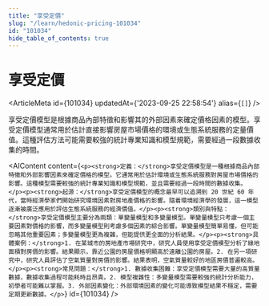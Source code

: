 ```yaml
---
title: "享受定價"
slug: "/learn/hedonic-pricing-101034"
id: "101034"
hide_table_of_contents: true
---
```



# 享受定價

<ArticleMeta id={101034} updatedAt={'2023-09-25 22:58:54'} alias={`[]`} />
<div className='border-solid border-b border-t-0 my-4 border-[var(--ifm-color-gray-300)]' />

享受定價模型是根據商品內部特徵和影響其的外部因素來確定價格因素的模型。享受定價模型通常用於估計直接影響房屋市場價格的環境或生態系統服務的定量價值。這種評估方法可能需要較強的統計專業知識和模型規範，需要經過一段數據收集的時間。

<AIContent content={`<p><strong>定義：</strong>享受定價模型是一種根據商品內部特徵和外部影響因素來確定價格的模型。它通常用於估計環境或生態系統服務對房屋市場價格的影響。這種模型需要較強的統計專業知識和模型規範，並且需要經過一段時間的數據收集。</p><p><strong>起源：</strong>享受定價模型的概念最早可以追溯到 20 世紀 60 年代，當時經濟學家們開始研究環境因素對房地產價格的影響。隨着環境經濟學的發展，這一模型逐漸被廣泛應用於評估生態系統服務的經濟價值。</p><p><strong>類別與特點：</strong>享受定價模型主要分為兩類：單變量模型和多變量模型。單變量模型只考慮一個主要因素對價格的影響，而多變量模型則考慮多個因素的綜合影響。單變量模型簡單易懂，但可能忽略其他重要因素；多變量模型更為複雜，但能提供更全面的分析結果。</p><p><strong>具體案例：</strong>1. 在某城市的房地產市場研究中，研究人員使用享受定價模型分析了綠地面積對房價的影響。結果顯示，靠近公園的房屋價格明顯高於遠離公園的房屋。2. 在另一項研究中，研究人員評估了空氣質量對房價的影響。結果表明，空氣質量較好的地區房價普遍較高。</p><p><strong>常見問題：</strong>1. 數據收集困難：享受定價模型需要大量的高質量數據，數據收集過程可能耗時且昂貴。2. 模型複雜性：多變量模型需要較強的統計分析能力，初學者可能難以掌握。3. 外部因素變化：外部環境因素的變化可能導致模型結果不穩定，需要定期更新數據。</p>`} id={101034} />

